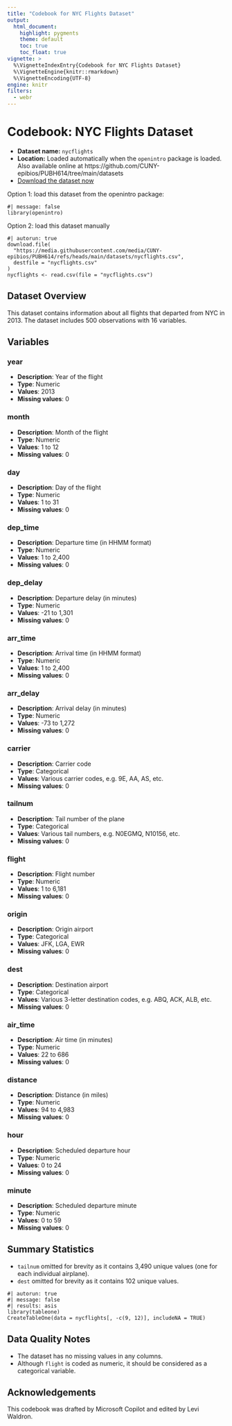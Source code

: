 ```yaml
---
title: "Codebook for NYC Flights Dataset"
output:
  html_document:
    highlight: pygments
    theme: default
    toc: true
    toc_float: true
vignette: >
  %\VignetteIndexEntry{Codebook for NYC Flights Dataset}
  %\VignetteEngine{knitr::rmarkdown}
  %\VignetteEncoding{UTF-8}
engine: knitr
filters:
  - webr
---
```


# Codebook: NYC Flights Dataset

- **Dataset name:** `nycflights`
- **Location:** Loaded automatically when the `openintro` package is loaded. Also available online at https://github.com/CUNY-epibios/PUBH614/tree/main/datasets
- [Download the dataset now](https://media.githubusercontent.com/media/CUNY-epibios/PUBH614/main/datasets/nycflights.csv)

Option 1: load this dataset from the openintro package:
```webr-r
#| message: false
library(openintro)
```

Option 2: load this dataset manually
```webr-r
#| autorun: true
download.file(
  "https://media.githubusercontent.com/media/CUNY-epibios/PUBH614/refs/heads/main/datasets/nycflights.csv",
  destfile = "nycflights.csv"
)
nycflights <- read.csv(file = "nycflights.csv")
```

## Dataset Overview
This dataset contains information about all flights that departed from NYC in 2013. The dataset includes 500 observations with 16 variables.

## Variables

### year
- **Description**: Year of the flight
- **Type**: Numeric
- **Values**: 2013
- **Missing values**: 0

### month
- **Description**: Month of the flight
- **Type**: Numeric
- **Values**: 1 to 12
- **Missing values**: 0

### day
- **Description**: Day of the flight
- **Type**: Numeric
- **Values**: 1 to 31
- **Missing values**: 0

### dep_time
- **Description**: Departure time (in HHMM format)
- **Type**: Numeric
- **Values**: 1 to 2,400
- **Missing values**: 0

### dep_delay
- **Description**: Departure delay (in minutes)
- **Type**: Numeric
- **Values**: -21 to 1,301
- **Missing values**: 0

### arr_time
- **Description**: Arrival time (in HHMM format)
- **Type**: Numeric
- **Values**: 1 to 2,400
- **Missing values**: 0

### arr_delay
- **Description**: Arrival delay (in minutes)
- **Type**: Numeric
- **Values**: -73 to 1,272
- **Missing values**: 0

### carrier
- **Description**: Carrier code
- **Type**: Categorical
- **Values**: Various carrier codes, e.g. 9E, AA, AS, etc.
- **Missing values**: 0

### tailnum
- **Description**: Tail number of the plane
- **Type**: Categorical
- **Values**: Various tail numbers, e.g. N0EGMQ, N10156, etc.
- **Missing values**: 0

### flight
- **Description**: Flight number
- **Type**: Numeric
- **Values**: 1 to 6,181
- **Missing values**: 0

### origin
- **Description**: Origin airport
- **Type**: Categorical
- **Values**: JFK, LGA, EWR
- **Missing values**: 0

### dest
- **Description**: Destination airport
- **Type**: Categorical
- **Values**: Various 3-letter destination codes, e.g. ABQ, ACK, ALB, etc.
- **Missing values**: 0

### air_time
- **Description**: Air time (in minutes)
- **Type**: Numeric
- **Values**: 22 to 686
- **Missing values**: 0

### distance
- **Description**: Distance (in miles)
- **Type**: Numeric
- **Values**: 94 to 4,983
- **Missing values**: 0

### hour
- **Description**: Scheduled departure hour
- **Type**: Numeric
- **Values**: 0 to 24
- **Missing values**: 0

### minute
- **Description**: Scheduled departure minute
- **Type**: Numeric
- **Values**: 0 to 59
- **Missing values**: 0

## Summary Statistics

- `tailnum` omitted for brevity as it contains 3,490 unique values (one for each individual airplane).
- `dest` omitted for brevity as it contains 102 unique values.

```webr-r
#| autorun: true
#| message: false
#| results: asis
library(tableone)
CreateTableOne(data = nycflights[, -c(9, 12)], includeNA = TRUE)
```

## Data Quality Notes
- The dataset has no missing values in any columns.
- Although `flight` is coded as numeric, it should be considered as a categorical variable.

## Acknowledgements
This codebook was drafted by Microsoft Copilot and edited by Levi Waldron.
